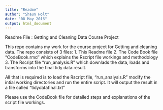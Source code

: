 ```yaml
---
title: "Readme"
author: "Shaun Holt"
date: "08 May 2016"
output: html_document
---
```


Readme File : Getting and Cleaning Data Course Project

This repo contains my work for the course project for Getting and cleaning data.
The repo consists of 3 files:
1. This Readme file
2. The Code Book file "CodeBook.rmd" which explains the Rscript file workings and methodology
3. The Rscript file "run_analysis.R" which downlads the data, loads and transforms into the final tidy data result.

All that is required is to load the Rscript file, "run_analysis.R" modify the intial working directories and run the entire script. It will output the result in a file called "tidydatafinal.txt"

Please use the CodeBook file for detailed steps and explanations of the script file workings.



